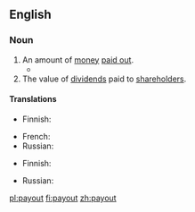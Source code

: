 ==English==

===Noun===
{{en-noun}}

# An amount of [[money]] [[pay out|paid out]].
#* {{quote-magazine|date=2013-06-08|volume=407|issue=8839|page=55|magazine={{w|The Economist}}
|title=[http://www.economist.com/news/business/21579011-president-proposes-new-round-intellectual-property-reform-obama-goes-troll-hunting Obama goes troll-hunting]
|passage=According to this saga of intellectual-property misanthropy, these creatures [patent trolls] roam the business world, buying up patents and then using them to demand extravagant '''payouts''' from companies they accuse of infringing them. Often, their victims pay up rather than face the costs of a legal battle.}}
# The value of [[dividend]]s paid to [[shareholder]]s.

====Translations====
{{trans-top|an amount of money paid out}}
* Finnish: {{t+|fi|maksu}}
{{trans-mid}}
* French: {{t+|fr|paiement|m}}
* Russian: {{t+|ru|вы́плата|f}}
{{trans-bottom}}

{{trans-top|the value of dividends paid to shareholders}}
* Finnish: {{t|fi|osinkosumma}}
{{trans-mid}}
* Russian: {{t+|ru|вы́плата|f}}
{{trans-bottom}}

[[pl:payout]]
[[fi:payout]]
[[zh:payout]]